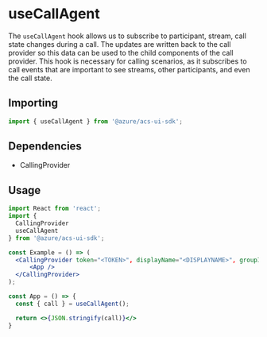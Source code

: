 
<Meta title="Hooks/Calling/useCallAgent" />

# useCallAgent

The `useCallAgent` hook allows us to subscribe to participant, stream, call state changes during a call. The updates are written
back to the call provider so this data can be used to the child components of the call provider. This hook is necessary for calling scenarios, as it
subscribes to call events that are important to see streams, other participants, and even the call state.

## Importing

```javascript
import { useCallAgent } from '@azure/acs-ui-sdk';
```

## Dependencies

- CallingProvider

## Usage

```jsx
import React from 'react';
import {
  CallingProvider
  useCallAgent
} from '@azure/acs-ui-sdk';

const Example = () => (
  <CallingProvider token="<TOKEN>", displayName="<DISPLAYNAME>", groupId="<GROUPID>">
      <App />
  </CallingProvider>
);

const App = () => {
  const { call } = useCallAgent();

  return <>{JSON.stringify(call)}</>
}
```
